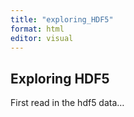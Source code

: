```yaml
---
title: "exploring_HDF5"
format: html
editor: visual
---
```


## Exploring HDF5

First read in the hdf5 data...

```r

```
